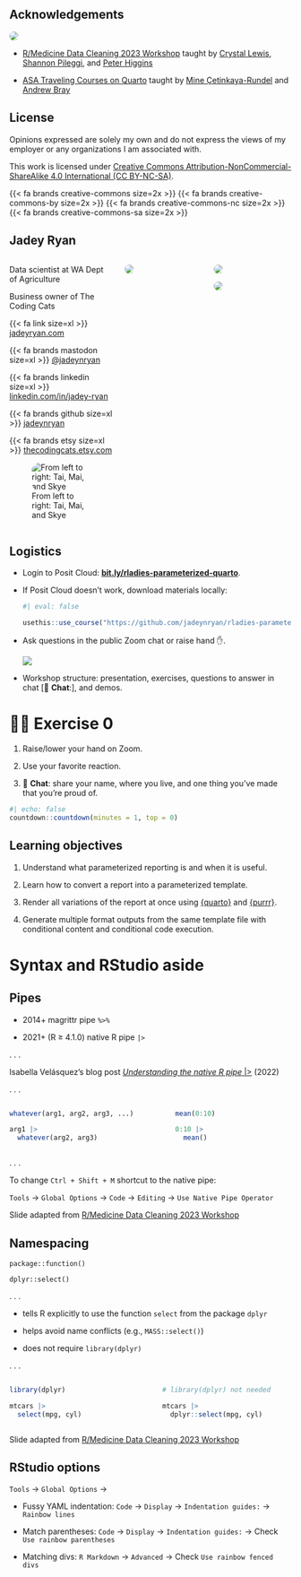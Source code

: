 ## Acknowledgements

![](images/rladies-dc.jpg){fig-alt="R-Ladies Washington DC Logo" style="border-radius:1em"}

-   [R/Medicine Data Cleaning 2023 Workshop](https://shannonpileggi.github.io/rmedicine-data-cleaning-2023/) taught by [Crystal Lewis](https://cghlewis.com/), [Shannon Pileggi](https://www.pipinghotdata.com/), and [Peter Higgins](https://bookdown.org/pdr_higgins/rmrwr/)

-   [ASA Traveling Courses on Quarto](https://quarto.org/docs/blog/posts/2023-12-05-asa-traveling-courses/) taught by [Mine Çetinkaya-Rundel](https://mine-cr.com/) and [Andrew Bray](https://andrewpbray.github.io/)

## License

Opinions expressed are solely my own and do not express the views of my employer or any organizations I am associated with.

This work is licensed under [Creative Commons Attribution-NonCommercial-ShareAlike 4.0 International (CC BY-NC-SA)](https://creativecommons.org/licenses/by-nc-sa/4.0/).

{{< fa brands creative-commons size=2x >}} {{< fa brands creative-commons-by size=2x >}} {{< fa brands creative-commons-nc size=2x >}} {{< fa brands creative-commons-sa size=2x >}}

## Jadey Ryan

::: columns
::: {.column width="40%"}
Data scientist at WA Dept of Agriculture

Business owner of The Coding Cats

{{< fa link size=xl >}} [jadeyryan.com](https://jadeyryan.com)

{{< fa brands mastodon size=xl >}} [\@jadeynryan](https://fosstodon.org/@jadeynryan)

{{< fa brands linkedin size=xl >}} [linkedin.com/in/jadey-ryan](https://www.linkedin.com/in/jadey-ryan)

{{< fa brands github size=xl >}} [jadeynryan](https://github.com/jadeynryan/)

{{< fa brands etsy size=xl >}} [thecodingcats.etsy.com](https://thecodingcats.etsy.com/)

![From left to right: Tai, Mai, and Skye](images/mts.webp){fig-alt="Three snowshoe siamese cats in loaf mode." fig-align="left" style="border-radius:1em"}
:::

::: {.column width="30%"}
![](images/bulk-density.jpg){fig-alt="Jadey collecting a bulk density soil sample in a field of wheat stubble." style="border-radius:1em;margin-top:auto"}
:::

::: {.column width="30%"}
::: {layout-nrow="2"}
![](images/soil-sampling.jpg){style="border-radius:1em;margin-top:auto" fig-alt="Jadey standing in a field of wheat stubble holding a 3 foot long soil sampling probe over her shoulder."}

![](images/rangeland.jpg){fig-alt="Jadey standing in a grazed wildflower meadow with two colleagues collecting soil samples." style="border-radius:1em;margin-top:auto"}
:::
:::
:::

## Logistics

::: incremental
-   Login to Posit Cloud: [**bit.ly/rladies-parameterized-quarto**](https://bit.ly/rladies-parameterized-quarto).

-   If Posit Cloud doesn't work, download materials locally:

    ```r
    #| eval: false
    
    usethis::use_course("https://github.com/jadeynryan/rladies-parameterized-quarto/raw/main/exercises/exercises.zip")
    ```

-   Ask questions in the public Zoom chat or raise hand ✋. 

    ![](images/zoom-reactions.png){fig-alt="Zoom reactions panel with options for emojis and raising hand."}
    
-   Workshop structure: presentation, exercises, questions to answer in chat [💬 **Chat**:], and demos. 
:::

# 💪🏼 Exercise 0 {.exercise}

1. Raise/lower your hand on Zoom.

2. Use your favorite reaction.

3. 💬 **Chat**: share your name, where you live, and one thing you’ve made that you’re proud of.

```r
#| echo: false
countdown::countdown(minutes = 1, top = 0)
```

## Learning objectives

::: incremental
1. Understand what parameterized reporting is and when it is useful.

2. Learn how to convert a report into a parameterized template.

3. Render all variations of the report at once using [{quarto}](https://quarto-dev.github.io/quarto-r/) and [{purrr}](https://purrr.tidyverse.org/). 

4. Generate multiple format outputs from the same template file with conditional content and conditional code execution.
:::

# Syntax and RStudio aside {.section}

## Pipes

-   2014+ magrittr pipe `%>%`

-   2021+ (R $\geq$ 4.1.0) native R pipe `|>`

. . .

Isabella Velásquez's blog post [*Understanding the native R pipe* \|\>](https://ivelasq.rbind.io/blog/understanding-the-r-pipe/) (2022)

. . .

::: columns
::: {.column width="50%"}
```r
whatever(arg1, arg2, arg3, ...)

arg1 |>  
  whatever(arg2, arg3)
```
:::

::: {.column width="5%"}
:::

::: {.column width="45%"}
```r
mean(0:10)

0:10 |> 
  mean()
```
:::
:::

. . .

To change `Ctrl + Shift + M` shortcut to the native pipe:

`Tools` → `Global Options` → `Code` → `Editing` → `Use Native Pipe Operator`

::: footer
Slide adapted from [R/Medicine Data Cleaning 2023 Workshop](https://shannonpileggi.github.io/rmedicine-data-cleaning-2023/)
:::

## Namespacing

`package::function()`

`dplyr::select()`

. . .

-   tells R explicitly to use the function `select` from the package `dplyr`

-   helps avoid name conflicts (e.g., `MASS::select()`)

-   does not require `library(dplyr)`

. . .

::: columns
::: {.column width="45%"}
```r
library(dplyr)

mtcars |>  
  select(mpg, cyl) 
```
:::

::: {.column width="5%"}
:::

::: {.column width="50%"}
```r
# library(dplyr) not needed

mtcars |>  
  dplyr::select(mpg, cyl) 
```
:::
:::

::: footer
Slide adapted from [R/Medicine Data Cleaning 2023 Workshop](https://shannonpileggi.github.io/rmedicine-data-cleaning-2023/)
:::

## RStudio options

`Tools` → `Global Options` → 

-   Fussy YAML indentation: `Code` → `Display` → `Indentation guides:` → `Rainbow lines`

-   Match parentheses: `Code` → `Display` → `Indentation guides:` → Check `Use rainbow parentheses`

-   Matching divs: `R Markdown` → `Advanced` → Check `Use rainbow fenced divs`

